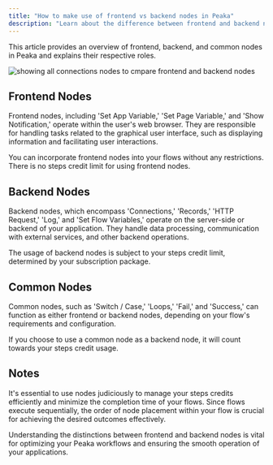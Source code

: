 ```yaml
---
title: "How to make use of frontend vs backend nodes in Peaka"
description: "Learn about the difference between frontend and backend nodes in Peaka"
---
```


This article provides an overview of frontend, backend, and common nodes in Peaka and explains their respective roles.

<img
  src="https://cdn.peaka.com/flows/frontend-vs-backend-nodes-1.png"
  alt="showing all connections nodes to cmpare frontend and backend nodes"
/>

## Frontend Nodes

Frontend nodes, including 'Set App Variable,' 'Set Page Variable,' and 'Show Notification,' operate within the user's web browser. They are responsible for handling tasks related to the graphical user interface, such as displaying information and facilitating user interactions.

You can incorporate frontend nodes into your flows without any restrictions. There is no steps credit limit for using frontend nodes.

## Backend Nodes

Backend nodes, which encompass 'Connections,' 'Records,' 'HTTP Request,' 'Log,' and 'Set Flow Variables,' operate on the server-side or backend of your application. They handle data processing, communication with external services, and other backend operations.

The usage of backend nodes is subject to your steps credit limit, determined by your subscription package.

## Common Nodes

Common nodes, such as 'Switch / Case,' 'Loops,' 'Fail,' and 'Success,' can function as either frontend or backend nodes, depending on your flow's requirements and configuration.

If you choose to use a common node as a backend node, it will count towards your steps credit usage.

## Notes

It's essential to use nodes judiciously to manage your steps credits efficiently and minimize the completion time of your flows. Since flows execute sequentially, the order of node placement within your flow is crucial for achieving the desired outcomes effectively.

Understanding the distinctions between frontend and backend nodes is vital for optimizing your Peaka workflows and ensuring the smooth operation of your applications.

